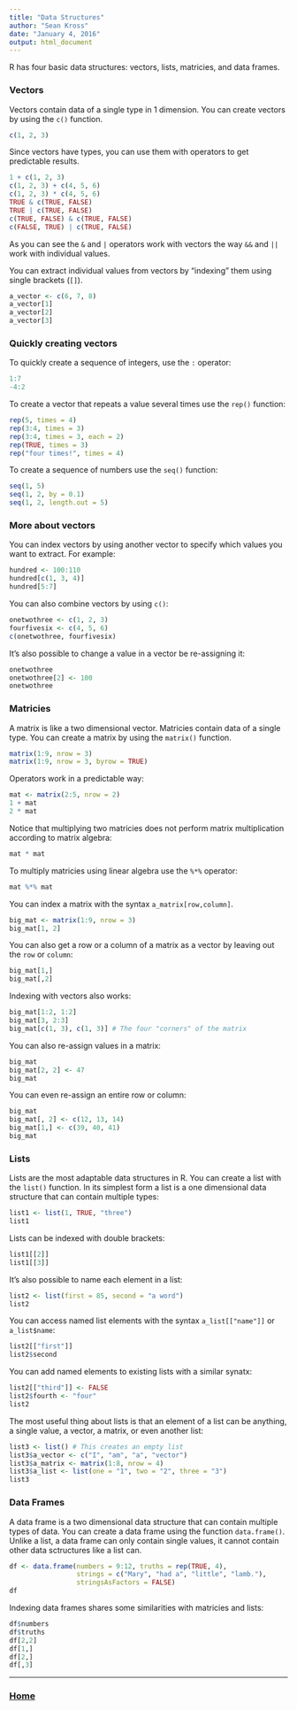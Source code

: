```yaml
---
title: "Data Structures"
author: "Sean Kross"
date: "January 4, 2016"
output: html_document
---
```


R has four basic data structures: vectors, lists, matricies, and data frames.

### Vectors

Vectors contain data of a single type in 1 dimension. You can create vectors
by using the `c()` function.

```r
c(1, 2, 3)
```

Since vectors have types, you can use them with operators to get predictable
results.

```r
1 + c(1, 2, 3)
c(1, 2, 3) + c(4, 5, 6)
c(1, 2, 3) * c(4, 5, 6)
TRUE & c(TRUE, FALSE)
TRUE | c(TRUE, FALSE)
c(TRUE, FALSE) & c(TRUE, FALSE)
c(FALSE, TRUE) | c(TRUE, FALSE)
```

As you can see the `&` and `|` operators work with vectors the way `&&` and `||`
work with individual values.

You can extract individual values from vectors by "indexing" them using single
brackets (`[]`).

```r
a_vector <- c(6, 7, 8)
a_vector[1]
a_vector[2]
a_vector[3]
```

### Quickly creating vectors

To quickly create a sequence of integers, use the `:` operator:

```r
1:7
-4:2
```

To create a vector that repeats a value several times use the `rep()` function:

```r
rep(5, times = 4)
rep(3:4, times = 3)
rep(3:4, times = 3, each = 2)
rep(TRUE, times = 3)
rep("four times!", times = 4)
```

To create a sequence of numbers use the `seq()` function:

```r
seq(1, 5)
seq(1, 2, by = 0.1)
seq(1, 2, length.out = 5)
```

### More about vectors

You can index vectors by using another vector to specify which values you want
to extract. For example:

```r
hundred <- 100:110
hundred[c(1, 3, 4)]
hundred[5:7]
```

You can also combine vectors by using `c()`:

```r
onetwothree <- c(1, 2, 3)
fourfivesix <- c(4, 5, 6)
c(onetwothree, fourfivesix)
```

It's also possible to change a value in a vector be re-assigning it:

```r
onetwothree
onetwothree[2] <- 100
onetwothree
```

### Matricies

A matrix is like a two dimensional vector. Matricies contain data of a single
type. You can create a matrix by using the `matrix()` function.

```r
matrix(1:9, nrow = 3)
matrix(1:9, nrow = 3, byrow = TRUE)
```

Operators work in a predictable way:

```r
mat <- matrix(2:5, nrow = 2)
1 + mat
2 * mat
```

Notice that multiplying two matricies does not perform matrix multiplication
according to matrix algebra:

```r
mat * mat
```

To multiply matricies using linear algebra use the `%*%` operator:

```r
mat %*% mat
```

You can index a matrix with the syntax `a_matrix[row,column]`.

```r
big_mat <- matrix(1:9, nrow = 3)
big_mat[1, 2]
```

You can also get a row or a column of a matrix as a vector by leaving out the
`row` or `column`:

```r
big_mat[1,]
big_mat[,2]
```

Indexing with vectors also works:

```r
big_mat[1:2, 1:2]
big_mat[3, 2:3]
big_mat[c(1, 3), c(1, 3)] # The four "corners" of the matrix
```

You can also re-assign values in a matrix:

```r
big_mat
big_mat[2, 2] <- 47
big_mat
```

You can even re-assign an entire row or column:

```r
big_mat
big_mat[, 2] <- c(12, 13, 14)
big_mat[1,] <- c(39, 40, 41)
big_mat
```

### Lists

Lists are the most adaptable data structures in R. You can create a list with
the `list()` function. In its simplest form a list is a one dimensional data 
structure that can contain multiple types:

```r
list1 <- list(1, TRUE, "three")
list1
```

Lists can be indexed with double brackets:

```r
list1[[2]]
list1[[3]]
```

It's also possible to name each element in a list:

```r
list2 <- list(first = 85, second = "a word")
list2
```

You can access named list elements with the syntax `a_list[["name"]]` or
`a_list$name`:

```r
list2[["first"]]
list2$second
```

You can add named elements to existing lists with a similar synatx:

```r
list2[["third"]] <- FALSE
list2$fourth <- "four"
list2
```

The most useful thing about lists is that an element of a list can be anything,
a single value, a vector, a matrix, or even another list:

```r
list3 <- list() # This creates an empty list
list3$a_vector <- c("I", "am", "a", "vector")
list3$a_matrix <- matrix(1:8, nrow = 4)
list3$a_list <- list(one = "1", two = "2", three = "3")
list3
```

### Data Frames

A data frame is a two dimensional data structure that can contain multiple
types of data. You can create a data frame using the function `data.frame()`.
Unlike a list, a data frame can only contain single values, it cannot contain
other data sctructures like a list can.

```r
df <- data.frame(numbers = 9:12, truths = rep(TRUE, 4), 
                 strings = c("Mary", "had a", "little", "lamb."),
                 stringsAsFactors = FALSE)
df
```

Indexing data frames shares some similarities with matricies and lists:

```r
df$numbers
df$truths
df[2,2]
df[1,]
df[2,]
df[,3]
```

---

### [Home](index.html)